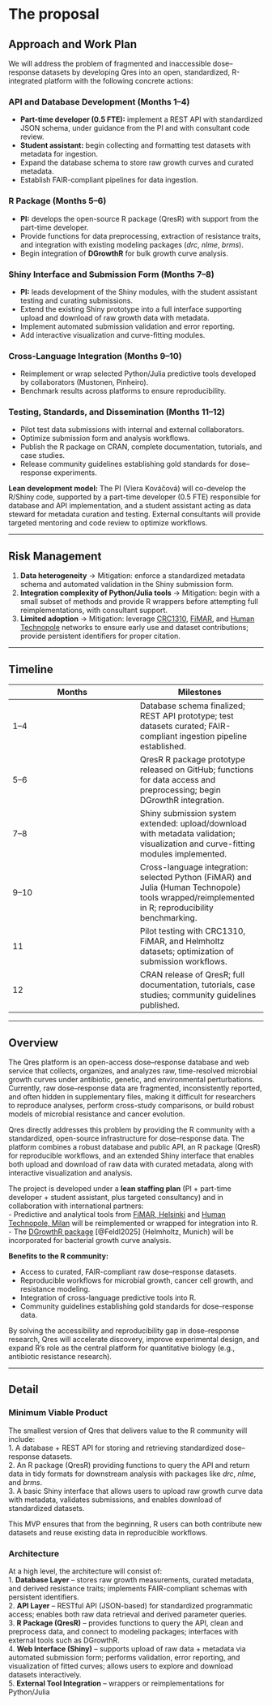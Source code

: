 # The proposal

## Approach and Work Plan

We will address the problem of fragmented and inaccessible dose–response datasets by developing Qres into an open, standardized, R-integrated platform with the following concrete actions:

### API and Database Development (Months 1–4)

-   **Part-time developer (0.5 FTE):** implement a REST API with standardized JSON schema, under guidance from the PI and with consultant code review.
-   **Student assistant:** begin collecting and formatting test datasets with metadata for ingestion.
-   Expand the database schema to store raw growth curves and curated metadata.
-   Establish FAIR-compliant pipelines for data ingestion.

### R Package (Months 5–6)

-   **PI:** develops the open-source R package (QresR) with support from the part-time developer.
-   Provide functions for data preprocessing, extraction of resistance traits, and integration with existing modeling packages (*drc*, *nlme*, *brms*).
-   Begin integration of **DGrowthR** for bulk growth curve analysis.

### Shiny Interface and Submission Form (Months 7–8)

-   **PI:** leads development of the Shiny modules, with the student assistant testing and curating submissions.
-   Extend the existing Shiny prototype into a full interface supporting upload and download of raw growth data with metadata.
-   Implement automated submission validation and error reporting.
-   Add interactive visualization and curve-fitting modules.

### Cross-Language Integration (Months 9–10)

-   Reimplement or wrap selected Python/Julia predictive tools developed by collaborators (Mustonen, Pinheiro).
-   Benchmark results across platforms to ensure reproducibility.

### Testing, Standards, and Dissemination (Months 11–12)

-   Pilot test data submissions with internal and external collaborators.
-   Optimize submission form and analysis workflows.
-   Publish the R package on CRAN, complete documentation, tutorials, and case studies.
-   Release community guidelines establishing gold standards for dose–response experiments.

**Lean development model:** The PI (Viera Kováčová) will co-develop the R/Shiny code, supported by a part-time developer (0.5 FTE) responsible for database and API implementation, and a student assistant acting as data steward for metadata curation and testing. External consultants will provide targeted mentoring and code review to optimize workflows.

------------------------------------------------------------------------

## Risk Management

1.  **Data heterogeneity** → Mitigation: enforce a standardized metadata schema and automated validation in the Shiny submission form.
2.  **Integration complexity of Python/Julia tools** → Mitigation: begin with a small subset of methods and provide R wrappers before attempting full reimplementations, with consultant support.
3.  **Limited adoption** → Mitigation: leverage [CRC1310](https://crc1310.uni-koeln.de/), [FiMAR](https://www.fimar.fi/), and [Human Technopole](https://humantechnopole.it/en/) networks to ensure early use and dataset contributions; provide persistent identifiers for proper citation.

------------------------------------------------------------------------

## Timeline

| Months | Milestones |
|----|----|
| 1–4 | Database schema finalized; REST API prototype; test datasets curated; FAIR-compliant ingestion pipeline established. |
| 5–6 | QresR R package prototype released on GitHub; functions for data access and preprocessing; begin DGrowthR integration. |
| 7–8 | Shiny submission system extended: upload/download with metadata validation; visualization and curve-fitting modules implemented. |
| 9–10 | Cross-language integration: selected Python (FiMAR) and Julia (Human Technopole) tools wrapped/reimplemented in R; reproducibility benchmarking. |
| 11 | Pilot testing with CRC1310, FiMAR, and Helmholtz datasets; optimization of submission workflows. |
| 12 | CRAN release of QresR; full documentation, tutorials, case studies; community guidelines published. |

------------------------------------------------------------------------

## Overview

The Qres platform is an open-access dose–response database and web service that collects, organizes, and analyzes raw, time-resolved microbial growth curves under antibiotic, genetic, and environmental perturbations. Currently, raw dose–response data are fragmented, inconsistently reported, and often hidden in supplementary files, making it difficult for researchers to reproduce analyses, perform cross-study comparisons, or build robust models of microbial resistance and cancer evolution.

Qres directly addresses this problem by providing the R community with a standardized, open-source infrastructure for dose–response data. The platform combines a robust database and public API, an R package (QresR) for reproducible workflows, and an extended Shiny interface that enables both upload and download of raw data with curated metadata, along with interactive visualization and analysis.

The project is developed under a **lean staffing plan** (PI + part-time developer + student assistant, plus targeted consultancy) and in collaboration with international partners:\
- Predictive and analytical tools from [FiMAR, Helsinki](https://www.fimar.fi/) and [Human Technopole, Milan](https://humantechnopole.it/en/) will be reimplemented or wrapped for integration into R.\
- The [DGrowthR package](https://bio-datascience.github.io/DGrowthR/) [@Feldl2025] (Helmholtz, Munich) will be incorporated for bacterial growth curve analysis.

**Benefits to the R community:**

-   Access to curated, FAIR-compliant raw dose–response datasets.
-   Reproducible workflows for microbial growth, cancer cell growth, and resistance modeling.
-   Integration of cross-language predictive tools into R.
-   Community guidelines establishing gold standards for dose–response data.

By solving the accessibility and reproducibility gap in dose–response research, Qres will accelerate discovery, improve experimental design, and expand R’s role as the central platform for quantitative biology (e.g., antibiotic resistance research).

------------------------------------------------------------------------

## Detail

### Minimum Viable Product

The smallest version of Qres that delivers value to the R community will include:\
1. A database + REST API for storing and retrieving standardized dose–response datasets.\
2. An R package (QresR) providing functions to query the API and return data in tidy formats for downstream analysis with packages like *drc*, *nlme*, and *brms*.\
3. A basic Shiny interface that allows users to upload raw growth curve data with metadata, validates submissions, and enables download of standardized datasets.

This MVP ensures that from the beginning, R users can both contribute new datasets and reuse existing data in reproducible workflows.

### Architecture

At a high level, the architecture will consist of:\
1. **Database Layer** – stores raw growth measurements, curated metadata, and derived resistance traits; implements FAIR-compliant schemas with persistent identifiers.\
2. **API Layer** – RESTful API (JSON-based) for standardized programmatic access; enables both raw data retrieval and derived parameter queries.\
3. **R Package (QresR)** – provides functions to query the API, clean and preprocess data, and connect to modeling packages; interfaces with external tools such as DGrowthR.\
4. **Web Interface (Shiny)** – supports upload of raw data + metadata via automated submission form; performs validation, error reporting, and visualization of fitted curves; allows users to explore and download datasets interactively.\
5. **External Tool Integration** – wrappers or reimplementations for Python/Julia
